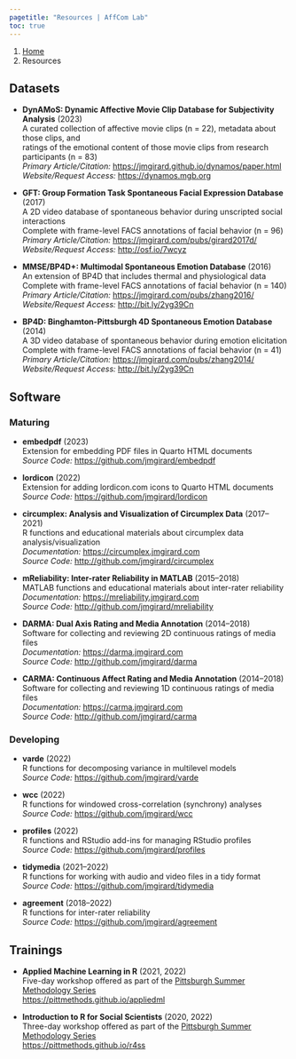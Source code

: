 ---
pagetitle: "Resources | AffCom Lab"
toc: true
---

```{=html}
<nav aria-label="breadcrumb">
  <ol class="breadcrumb">
    <li class="breadcrumb-item"><a href="index.html">Home</a></li>
    <li class="breadcrumb-item active" aria-current="page">Resources</li>
  </ol>
</nav>
```

## Datasets

- **DynAMoS: Dynamic Affective Movie Clip Database for Subjectivity Analysis** (2023)<br />
  A curated collection of affective movie clips (n = 22), metadata about those clips, and<br />
  ratings of the emotional content of those movie clips from research participants (n = 83)<br />
  *Primary Article/Citation:* <https://jmgirard.github.io/dynamos/paper.html><br />
  *Website/Request Access:* <https://dynamos.mgb.org>

- **GFT: Group Formation Task Spontaneous Facial Expression Database** (2017)<br />
  A 2D video database of spontaneous behavior during unscripted social interactions<br />
  Complete with frame-level FACS annotations of facial behavior (n = 96)<br />
  *Primary Article/Citation:* <https://jmgirard.com/pubs/girard2017d/><br />
  *Website/Request Access:* <http://osf.io/7wcyz>
  
- **MMSE/BP4D+: Multimodal Spontaneous Emotion Database** (2016)<br />
  An extension of BP4D that includes thermal and physiological data<br />
  Complete with frame-level FACS annotations of facial behavior (n = 140)<br />
  *Primary Article/Citation:* <https://jmgirard.com/pubs/zhang2016/><br />
  *Website/Request Access:* <http://bit.ly/2yg39Cn>

- **BP4D: Binghamton-Pittsburgh 4D Spontaneous Emotion Database** (2014)<br />
  A 3D video database of spontaneous behavior during emotion elicitation<br />
  Complete with frame-level FACS annotations of facial behavior (n = 41)<br />
  *Primary Article/Citation:* <https://jmgirard.com/pubs/zhang2014/><br />
  *Website/Request Access:* <http://bit.ly/2yg39Cn>

## Software

### Maturing
- **embedpdf** (2023)<br />
  Extension for embedding PDF files in Quarto HTML documents<br />
  *Source Code:* <https://github.com/jmgirard/embedpdf>

- **lordicon** (2022)<br />
  Extension for adding lordicon.com icons to Quarto HTML documents<br />
  *Source Code:* <https://github.com/jmgirard/lordicon>
  
- **circumplex: Analysis and Visualization of Circumplex Data** (2017–2021)<br />
  R functions and educational materials about circumplex data analysis/visualization<br />
  *Documentation:* <https://circumplex.jmgirard.com><br />
  *Source Code:* <http://github.com/jmgirard/circumplex>

- **mReliability: Inter-rater Reliability in MATLAB** (2015–2018)<br />
  MATLAB functions and educational materials about inter-rater reliability<br />
  *Documentation:* <https://mreliability.jmgirard.com><br />
  *Source Code:* <http://github.com/jmgirard/mreliability>

- **DARMA: Dual Axis Rating and Media Annotation** (2014–2018)<br />
  Software for collecting and reviewing 2D continuous ratings of media files<br />
  *Documentation:* <https://darma.jmgirard.com><br />
  *Source Code:* <http://github.com/jmgirard/darma>
  
- **CARMA: Continuous Affect Rating and Media Annotation** (2014–2018)<br />
  Software for collecting and reviewing 1D continuous ratings of media files<br />
  *Documentation:* <https://carma.jmgirard.com><br />
  *Source Code:* <http://github.com/jmgirard/carma>
  
### Developing
- **varde** (2022)<br />
  R functions for decomposing variance in multilevel models<br />
  *Source Code:* <https://github.com/jmgirard/varde>
  
- **wcc** (2022)<br />
  R functions for windowed cross-correlation (synchrony) analyses<br />
  *Source Code:* <https://github.com/jmgirard/wcc>

- **profiles** (2022)<br />
  R functions and RStudio add-ins for managing RStudio profiles<br />
  *Source Code:* <https://github.com/jmgirard/profiles>

- **tidymedia** (2021–2022)<br />
  R functions for working with audio and video files in a tidy format<br />
  *Source Code:* <https://github.com/jmgirard/tidymedia>

- **agreement** (2018–2022)<br />
  R functions for inter-rater reliability<br />
  *Source Code:* <https://github.com/jmgirard/agreement>

## Trainings

- **Applied Machine Learning in R** (2021, 2022)<br />
  Five-day workshop offered as part of the [Pittsburgh Summer Methodology Series](https://www.pittmethods.com)<br />
  <https://pittmethods.github.io/appliedml>

- **Introduction to R for Social Scientists** (2020, 2022)<br />
  Three-day workshop offered as part of the [Pittsburgh Summer Methodology Series](https://www.pittmethods.com)<br />
  <https://pittmethods.github.io/r4ss>

<!-- ## Videos -->
